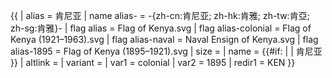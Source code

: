 {{ {{{1<noinclude>|country showdata</noinclude>}}}
| alias = 肯尼亚
| name alias-{{{altvar}}} = -{zh-cn:肯尼亚; zh-hk:肯雅; zh-tw:肯亞; zh-sg:肯雅}-
| flag alias = Flag of Kenya.svg
| flag alias-colonial = Flag of Kenya (1921–1963).svg
| flag alias-naval = Naval Ensign of Kenya.svg
| flag alias-1895 = Flag of Kenya (1895–1921).svg
| size = {{{size|}}}
| name = {{#if: {{{name|}}} | {{{name|}}} | 肯尼亚 }}
| altlink = {{{altlink|}}}
| variant = {{{variant|}}}
<noinclude>
| var1 = colonial
| var2 = 1895
| redir1 = KEN
</noinclude>
}}<noinclude>
</noinclude>